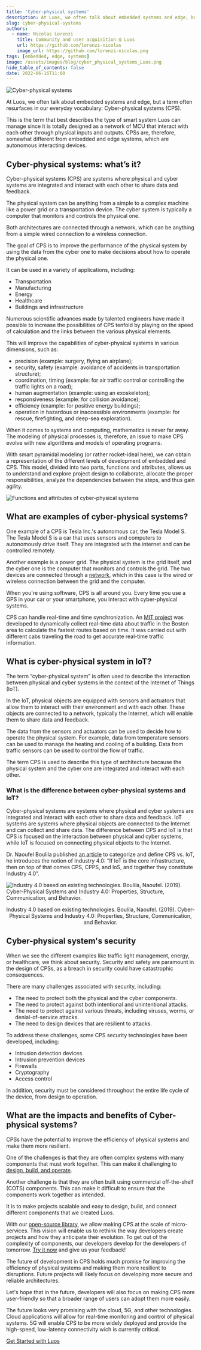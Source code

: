 ```yaml
---
title: 'Cyber-physical systems'
description: At Luos, we often talk about embedded systems and edge, but a term often resurfaces in our everyday vocabulary, Cyber-physical systems (CPS).
slug: cyber-physical-systems
authors:
  - name: Nicolas Lorenzi
    title: Community and user acquisition @ Luos
    url: https://github.com/lorenzi-nicolas
    image_url: https://github.com/lorenzi-nicolas.png
tags: [embedded, edge, systems]
image: /assets/images/blog/cyber_physical_systems_Luos.png
hide_table_of_contents: false
date: 2022-06-16T11:00
---
```


![Cyber-physical systems](/assets/images/blog/cyber_physical_systems_Luos.png)

At Luos, we often talk about embedded systems and edge, but a term often resurfaces in our everyday vocabulary: Cyber-physical systems (CPS).

This is the term that best describes the type of smart system Luos can manage since it is totally designed as a network of MCU that interact with each other through physical inputs and outputs. CPSs are, therefore, somewhat different from embedded and edge systems, which are autonomous interacting devices.

<!--truncate-->

<h2> Cyber-physical systems: what’s it? </h2>

Cyber-physical systems (CPS) are systems where physical and cyber systems are integrated and interact with each other to share data and feedback.

The physical system can be anything from a simple to a complex machine like a power grid or a transportation device. The cyber system is typically a computer that monitors and controls the physical one.

Both architectures are connected through a network, which can be anything from a simple wired connection to a wireless connection.

The goal of CPS is to improve the performance of the physical system by using the data from the cyber one to make decisions about how to operate the physical one.

It can be used in a variety of applications, including:

- Transportation
- Manufacturing
- Energy
- Healthcare
- Buildings and infrastructure

Numerous scientific advances made by talented engineers have made it possible to increase the possibilities of CPS tenfold by playing on the speed of calculation and the links between the various physical elements.

This will improve the capabilities of cyber-physical systems in various dimensions, such as:

- precision (example: surgery, flying an airplane);
- security, safety (example: avoidance of accidents in transportation structure);
- coordination, timing (example: for air traffic control or controlling the traffic lights on a road);
- human augmentation (example: using an exoskeleton);
- responsiveness (example: for collision avoidance);
- efficiency (example: for positive energy buildings);
- operation in hazardous or inaccessible environments (example: for rescue, firefighting, and deep-sea exploration).

When it comes to systems and computing, mathematics is never far away. The modeling of physical processes is, therefore, an issue to make CPS evolve with new algorithms and models of operating programs.

With smart pyramidal modeling (or rather rocket-ideal here), we can obtain a representation of the different levels of development of embedded and CPS. This model, divided into two parts, functions and attributes, allows us to understand and explore project design to collaborate, allocate the proper responsibilities, analyze the dependencies between the steps, and thus gain agility.

![Functions and attributes of cyber-physical systems](/assets/images/blog/functions_and_attributes_cyber_physical_systems_CPS.svg)

<h2> What are examples of cyber-physical systems? </h2>

One example of a CPS is Tesla Inc.'s autonomous car, the Tesla Model S. The Tesla Model S is a car that uses sensors and computers to autonomously drive itself. They are integrated with the internet and can be controlled remotely.

Another example is a power grid. The physical system is the grid itself, and the cyber one is the computer that monitors and controls the grid. The two devices are connected through a [network](/documentation/luos-technology/node/topology), which in this case is the wired or wireless connection between the grid and the computer.

When you're using software, CPS is all around you. Every time you use a GPS in your car or your smartphone, you interact with cyber-physical systems.

CPS can handle real-time and time synchronization. An <a rel="external nofollow" href="https://news.mit.edu/2010/cars-sensors-0924" target="_blank">MIT project</a> was developed to dynamically collect real-time data about traffic in the Boston area to calculate the fastest routes based on time. It was carried out with different cabs traveling the road to get accurate real-time traffic information.

<h2> What is cyber-physical system in IoT? </h2>

The term “cyber-physical system” is often used to describe the interaction between physical and cyber systems in the context of the Internet of Things (IoT).

In the IoT, physical objects are equipped with sensors and actuators that allow them to interact with their environment and with each other. These objects are connected to a network, typically the Internet, which will enable them to share data and feedback.

The data from the sensors and actuators can be used to decide how to operate the physical system. For example, data from temperature sensors can be used to manage the heating and cooling of a building. Data from traffic sensors can be used to control the flow of traffic.

The term CPS is used to describe this type of architecture because the physical system and the cyber one are integrated and interact with each other.

<h3> What is the difference between cyber-physical systems and IoT? </h3>

Cyber-physical systems are systems where physical and cyber systems are integrated and interact with each other to share data and feedback. IoT systems are systems where physical objects are connected to the Internet and can collect and share data. The difference between CPS and IoT is that CPS is focused on the interaction between physical and cyber systems, while IoT is focused on connecting physical objects to the Internet.

Dr. Naoufel Boulila published <a rel="external nofollow" href="https://www.researchgate.net/publication/332420221_Cyber-Physical_Systems_and_Industry_40_Properties_Structure_Communication_and_Behavior" target="_blank">an article</a> to categorize and define CPS vs. IoT, he introduces the notion of Industry 4.0: “If IoT is the core infrastructure, then on top of that comes CPS, CPPS, and IoS, and together they constitute Industry 4.0”.

![Industry 4.0 based on existing technologies. Boulila, Naoufel. (2019). Cyber-Physical Systems and Industry 4.0: Properties, Structure, Communication, and Behavior.](/assets/images/blog/industry_4_0_based_on_existing_technologies_Luos.png)

<figcaption align="center">
  Industry 4.0 based on existing technologies. Boulila, Naoufel. (2019). Cyber-Physical Systems and
  Industry 4.0: Properties, Structure, Communication, and Behavior.
</figcaption>

<h2> Cyber-physical system's security </h2>

When we see the different examples like traffic light management, energy, or healthcare, we think about security. Security and safety are paramount in the design of CPSs, as a breach in security could have catastrophic consequences.

There are many challenges associated with security, including:

- The need to protect both the physical and the cyber components.
- The need to protect against both intentional and unintentional attacks.
- The need to protect against various threats, including viruses, worms, or denial-of-service attacks.
- The need to design devices that are resilient to attacks.

To address these challenges, some CPS security technologies have been developed, including:

- Intrusion detection devices
- Intrusion prevention devices
- Firewalls
- Cryptography
- Access control

In addition, security must be considered throughout the entire life cycle of the device, from design to operation.

<h2> What are the impacts and benefits of Cyber-physical systems? </h2>

CPSs have the potential to improve the efficiency of physical systems and make them more resilient.

One of the challenges is that they are often complex systems with many components that must work together. This can make it challenging to [design, build, and operate](/2021-01-13-unleash-embedded.mdx).

Another challenge is that they are often built using commercial off-the-shelf (COTS) components. This can make it difficult to ensure that the components work together as intended.

It is to make projects scalable and easy to design, build, and connect different components that we created Luos.

With our <a rel="external nofollow" href="https://github.com/Luos-io/luos_engine" target="_blank">open-source library</a>, we allow making CPS at the scale of micro-services. This vision will enable us to rethink the way developers create projects and how they anticipate their evolution. To get out of the complexity of components, our developers develop for the developers of tomorrow. <a rel="external nofollow" href="https://github.com/luos-io" target="_blank">Try it now</a> and give us your feedback!

The future of development in CPS holds much promise for improving the efficiency of physical systems and making them more resilient to disruptions. Future projects will likely focus on developing more secure and reliable architectures.

Let's hope that in the future, developers will also focus on making CPS more user-friendly so that a broader range of users can adopt them more easily.

The future looks very promising with the cloud, 5G, and other technologies. Cloud applications will allow for real-time monitoring and control of physical systems. 5G will enable CPS to be more widely deployed and provide the high-speed, low-latency connectivity wich is currently critical.

[Get Started with Luos](/tutorials/get-started)
